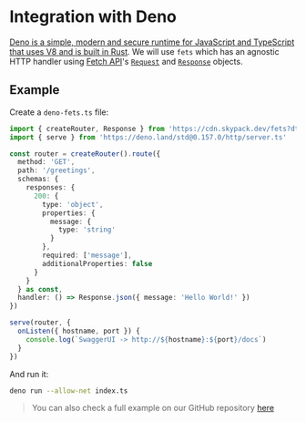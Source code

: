 # Integration with Deno

[Deno is a simple, modern and secure runtime for JavaScript and TypeScript that uses V8 and is built in Rust](https://deno.land/).
We will use `fets` which has an agnostic HTTP handler using
[Fetch API](https://developer.mozilla.org/en-US/docs/Web/API/Fetch_API/Using_Fetch)'s
[`Request`](https://developer.mozilla.org/en-US/docs/Web/API/Request) and
[`Response`](https://developer.mozilla.org/en-US/docs/Web/API/Response) objects.

## Example

Create a `deno-fets.ts` file:

```ts filename="deno-fets.ts"
import { createRouter, Response } from 'https://cdn.skypack.dev/fets?dts'
import { serve } from 'https://deno.land/std@0.157.0/http/server.ts'

const router = createRouter().route({
  method: 'GET',
  path: '/greetings',
  schemas: {
    responses: {
      200: {
        type: 'object',
        properties: {
          message: {
            type: 'string'
          }
        },
        required: ['message'],
        additionalProperties: false
      }
    }
  } as const,
  handler: () => Response.json({ message: 'Hello World!' })
})

serve(router, {
  onListen({ hostname, port }) {
    console.log(`SwaggerUI -> http://${hostname}:${port}/docs`)
  }
})
```

And run it:

```bash
deno run --allow-net index.ts
```

> You can also check a full example on our GitHub repository
> [here](https://github.com/ardatan/fets/tree/master/examples/deno)
